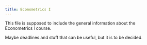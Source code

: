```yaml
---
title: Econometrics I
---
```


This file is supposed to include the general information about the Econometrics I course.

Maybe deadlines and stuff that can be useful, but it is to be decided. 